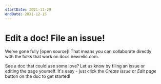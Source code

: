 ```yaml
---
startDate: 2021-11-29
endDate: 2021-12-15
---
```


# Edit a doc! File an issue!

We've gone fully [open source]! That means you can collaborate directly with the folks that work on docs.newrelic.com. 

See a doc that could use some love? Let us know by filing an issue or editing the page yourself. It's easy - just click the *Create issue* or *Edit page* button on the doc to get started!
